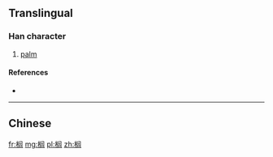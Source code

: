 {{also|櫚}}
==Translingual==

===Han character===
{{Han char|rn=75|rad=木|as=09|sn=13|four=|canj=DLSR|ids=⿰木闾}}

# [[palm]]

====References====
* {{Han ref|kx=0542.191|hdz=21255.010|uh=6988|ud=27016}}

----
==Chinese==
{{zh-see|櫚}}

[[fr:榈]]
[[mg:榈]]
[[pl:榈]]
[[zh:榈]]